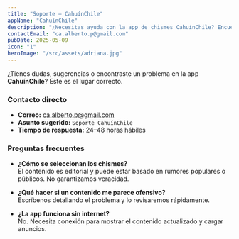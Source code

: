 ```yaml
---
title: "Soporte – CahuínChile"
appName: "CahuínChile"
description: "¿Necesitas ayuda con la app de chismes CahuínChile? Encuentra aquí soporte y contacto."
contactEmail: "ca.alberto.p@gmail.com"
pubDate: 2025-05-09
icon: "1"
heroImage: "/src/assets/adriana.jpg"
---
```


¿Tienes dudas, sugerencias o encontraste un problema en la app **CahuínChile**? Este es el lugar correcto.

### Contacto directo

- **Correo:** ca.alberto.p@gmail.com  
- **Asunto sugerido:** `Soporte CahuínChile`  
- **Tiempo de respuesta:** 24–48 horas hábiles

### Preguntas frecuentes

- **¿Cómo se seleccionan los chismes?**  
  El contenido es editorial y puede estar basado en rumores populares o públicos. No garantizamos veracidad.

- **¿Qué hacer si un contenido me parece ofensivo?**  
  Escríbenos detallando el problema y lo revisaremos rápidamente.

- **¿La app funciona sin internet?**  
  No. Necesita conexión para mostrar el contenido actualizado y cargar anuncios.
